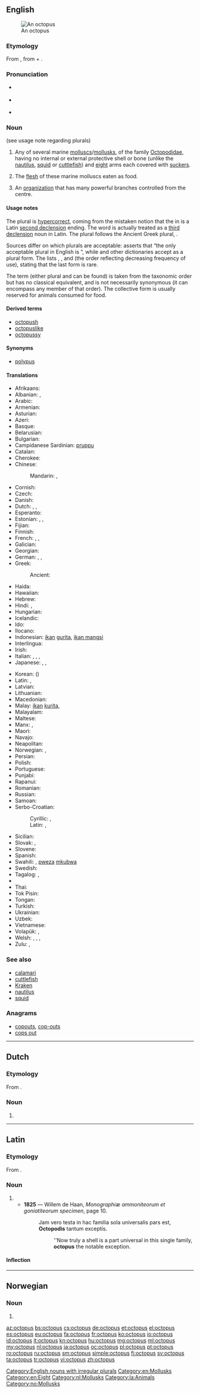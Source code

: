 {{also|Octopus}}
==English==
{{wikipedia}}
[[Image:Southern Blue-ringed Octopus Pengo.jpg|thumb|An octopus]]

===Etymology===
From {{etyl|grc}} {{term|ὀκτώπους|tr=oktōpous|lang=grc|sc=polytonic}}, from {{term|ὀκτώ||eight|tr=oktō|lang=grc|sc=polytonic}} + {{term|πούς||foot|tr=pous|lang=grc|sc=polytonic}}.

===Pronunciation===
* {{a|UK}} {{IPA|/ˈɒkt.ə.pʊs/}} {{X-SAMPA|/"Qkt.@.pUs/}}
* {{a|US}} {{IPA|/ˈɑːkt.ə.pʊs/}} {{X-SAMPA|/"A:kt.@.pUs/}}
* {{audio|en-us-octopus.ogg|Audio (US)}}

===Noun===
{{en-noun|''plural'' '''[[octopuses]]''', '''[[octopodes]]''' or '''[[octopi]]'''}} (see usage note regarding plurals)

# Any of several marine [[mollusc]]s/[[mollusk]]s, of the family [[Octopodidae]], having no internal or external protective shell or bone (unlike the [[nautilus]], [[squid]] or [[cuttlefish]]) and [[eight]] arms each covered with [[sucker]]s.
# {{uncountable}} The [[flesh]] of these marine molluscs eaten as food.
# An [[organization]] that has many powerful branches controlled from the centre.

====Usage notes====
The plural {{term|octopi}} is [[hypercorrect]], coming from the mistaken notion that the {{term||-us}} in {{term|octopus|octopūs|lang=la}} is a Latin [[Appendix:Latin second declension|second declension]] ending. The word is actually treated as a [[Appendix:Latin third declension|third declension]] noun in Latin. The plural {{term|octopodes}} follows the Ancient Greek plural, {{term|ὀκτώποδες|tr=oktōpodes|lang=grc|sc=polytonic}}.

Sources differ on which plurals are acceptable: ''{{w|Fowler's Modern English Usage}}'' asserts that “the only acceptable plural in English is {{term|octopuses|lang=en}}”, while {{w|Merriam-Webster}} and other dictionaries accept {{term||octopi}} as a plural form. The ''{{w|Oxford English Dictionary}}'' lists {{term||octopuses}}, {{term||octopi}}, and {{term||octopodes}} (the order reflecting decreasing frequency of use), stating that the last form is rare.

The term {{term|octopod}} (either plural {{term|octopods}} and {{term|octopodes}} can be found) is taken from the taxonomic order {{term|Octopoda}} but has no classical equivalent, and is not necessarily synonymous (it can encompass any member of that order). The collective form {{term||octopus}} is usually reserved for animals consumed for food.

====Derived terms====
* [[octopush]]
* [[octopuslike]]
* [[octopussy]]

====Synonyms====
* [[polypus]]

====Translations====
{{trans-top|mollusc}}
* Afrikaans: {{t-|af|seekat|xs=Afrikaans}}
* Albanian: {{t|sq|tetëkëmbësh|m}}, {{t|sq|oktapod|m}}
* Arabic: {{t-|ar|أخطبوط|m|tr='ukhTubuuT|sc=Arab}}
* Armenian: {{t-|hy|ութոտնուկ|tr=ut'otnuk}}
* Asturian: {{t|ast|pulpu|m}}
* Azeri: {{t+|az|osminoq|xs=Azeri}}
* Basque: {{t-|eu|olagarro}}
* Belarusian: {{t-|be|васьміног|m|tr=vas’minóh|sc=Cyrl}}
* Bulgarian: {{t+|bg|октопод|m|tr=oktopód}}
* Campidanese Sardinian: [[pruppu]] {{m}}
* Catalan: {{t|ca|pop|m}}
* Cherokee: {{t-|chr|ᎠᏓᏢᎢ|tr=adatlvi|sc=Cher}}
* Chinese:
*: Mandarin: {{t|zh|章魚|sc=Hani}}, {{t|zh|章鱼|tr=zhāngyú|sc=Hani}}
* Cornish: {{t|kw|kollell-lesa|f}}
* Czech: {{t+|cs|chobotnice|f}}
* Danish: {{t-|da|blæksprutte|c}}
* Dutch: {{t+|nl|octopus|m}}, {{t+|nl|inktvis|m}}, {{t+|nl|kraak|m}}
* Esperanto: {{t-|eo|polpo|xs=Esperanto}}
* Estonian: {{t-|et|seepia}}, {{t-|et|tindikala}}, {{t|et|kaheksajalg}}
* Fijian: {{t-|fj|kuita}}
* Finnish: {{t+|fi|tursas}}
* French: {{t+|fr|octopode}}, {{t+|fr|pieuvre|f}}, {{t+|fr|poulpe|m}}
* Galician: {{t|gl|polbo|m}}
* Georgian: {{t-|ka|რვაფეხა|tr=rvapekha|sc=Geor}}
* German: {{t-|de|Oktopus|m}}, {{t+|de|Tintenfisch|m}}, {{t+|de|Krake|f}}
* Greek: {{t+|el|χταπόδι|n|tr=chtapódi}}
*: Ancient: {{tø|grc|ὀκτώπους|m|Sc=polytonic|tr=oktōpous|xs=Ancient Greek}} {{tø|grc|ὀκτάπους|m|Sc=polytonic|tr=oktapous|xs=Ancient Greek}}
* Haida: {{tø|hai|núugyaa}}
* Hawaiian: {{t|haw|heʻe}}
* Hebrew: {{t-|he|תמנון|tr=tamnun|sc=Hebr}}
* Hindi: {{t-|hi|ऑक्टोपस|tr=okṭopas|sc=Deva}}, {{t-|hi|अष्टबाहु|tr=aṣṭabāhu|sc=Deva}}
* Hungarian: {{t+|hu|polip}}
* Icelandic: {{t+|is|kolkrabbi|m}}
* Ido: {{t+|io|polpo}}
* Ilocano: {{t|ilo|kurita}}
* Indonesian: [[ikan]] [[gurita]], [[ikan mangsi]]
* Interlingua: {{t-|ia|octopode}}
* Irish: {{t|ga|ochtapas}}
* Italian: {{t+|it|piovra|f}}, {{t+|it|polipo|m}}, {{t+|it|polpo|m}}, {{t-|it|ottopode}}
* Japanese: {{t+|ja|蛸|sc=Jpan}}, {{t+|ja|章魚|tr=[[たこ]], tako|sc=Jpan}}, {{t-|ja|タコ|tr=tako|sc=Jpan}}
{{trans-mid}}
* Korean: {{t+|ko|문어|tr=muneo|sc=Kore}} ({{t+|ko|文魚|sc=Kore}})
* Latin: {{t-|la|polypus|alt=polypūs|m}}, {{t-|la|octopus|alt=octopūs|m}}
* Latvian: {{t|lv|astoņkājis}}
* Lithuanian: {{t|lt|aštuonkojis}}
* Macedonian: {{t-|mk|октопод|m|tr=oktopód|sc=Cyrl}}
* Malay: [[ikan]] [[kurita]], {{t|ms|doyak}}
* Malayalam: {{t|ml|നീരാളി|tr=nīrāli}}
* Maltese: {{t-|mt|qarnita|f|xs=Maltese}}
* Manx: {{t|gv|oghtapus|m}}, {{t|gv|hoght-choshagh|m}}
* Maori: {{t-|mi|wheke|xs=Maori}}
* Navajo: {{tø|nv|łóóʼ bigaan tseebíí}}
* Neapolitan: {{t|nap|purpo|m}}
* Norwegian: {{t-|no|blekksprut|m}}, {{t+|no|akkar|m}}
* Persian: {{t-|fa|هشت‌پا|tr=haštpâ|sc=fa-Arab}}
* Polish: {{t+|pl|ośmiornica|f}}
* Portuguese: {{t+|pt|polvo|m}}
* Punjabi: {{t|pa|ਤੰਦੂਆ|tr=tãdūā}}
* Rapanui: {{tø|rap|hehe|xs=Rapa Nui}}
* Romanian: {{t+|ro|caracatiță|f}}
* Russian: {{t+|ru|осьминог|m|tr=os’minóg|sc=Cyrl}}
* Samoan: {{t-|sm|fe'e}}
* Serbo-Croatian:
*: Cyrillic: {{t-|sh|хоботница|f|sc=Cyrl}}, {{t-|sh|осмоног|m|sc=Cyrl}}
*: Latin: {{t-|sh|hobotnica|f}}, {{t-|sh|osmonog|m}}
* Sicilian: {{t|scn|pruppu|m}}
* Slovak: {{t-|sk|chobotnica|f}}, {{t-|sk|polyp|m}}
* Slovene: {{t+|sl|hobotnica|f}}
* Spanish: {{t+|es|pulpo|m}}
* Swahili: {{t|sw|pweza}}, [[pweza]] [[mkubwa]]
* Swedish: {{t+|sv|bläckfisk}}
* Tagalog: {{t-|tl|pugita}}, {{t-|tl|oktopus}}
* {{trreq|ty}}
* Thai: {{t-|th|หมึกยักษ์|sc=Thai}}
* Tok Pisin: {{t|tpi|urita}}
* Tongan: {{t|to|feke}}
* Turkish: {{t+|tr|ahtapot}}
* Ukrainian: {{t-|uk|восьминіг|m|tr=vos'myníh|sc=Cyrl}}
* Uzbek: {{t|uz|sakkizoyoq}}
* Vietnamese: {{t+|vi|bạch tuộc|xs=Vietnamese}}
* Volapük: {{t-|vo|loktop}}, {{t+|vo|polüp}}
* Welsh: {{t|cy|octopws}}, {{t|cy|cymdeithas}}, {{t|cy|nieidiol}}, {{t|cy|wythgoes}}
* Zulu: {{t|zu|imbambela}}, {{t|zu|ingwane}}
{{trans-bottom}}

===See also===
* [[calamari]]
* [[cuttlefish]]
* [[Kraken]]
* [[nautilus]]
* [[squid]]

===Anagrams===
* [[copouts#English|copouts]], [[cop-outs#English|cop-outs]]
* [[cops out#English|cops out]]

[[Category:English nouns with irregular plurals]]
[[Category:en:Mollusks]]
[[Category:en:Eight]]

----

==Dutch==

===Etymology===
From {{etyl|la|nl}}.

===Noun===
{{nl-noun|m|octopussen|octopusje}}

# {{l|en|octopus}}

[[Category:nl:Mollusks]]

----

==Latin==

===Etymology===
From {{etyl|grc|la}} {{term|ὀκτώποδες||tr=oktōpodes|eight feet|lang=grc|sc=polytonic}}.

===Noun===
{{la-noun|octopūs|octopodis|octopodis|m|third}}

# {{l|en|octopus}}
#* '''1825''' — Willem de Haan, ''Monographiæ ammoniteorum et goniatiteorum specimen'', page 10.
#*: Jam vero testa in hac familia sola universalis pars est, '''Octopodis''' tantum exceptis.
#*:: ''Now truly a shell is a part universal in this single family, '''octopus''' the notable exception.

====Inflection====
{{la-decl-3rd|octopus|octopūs|octopod}}

[[Category:la:Animals]]

----

==Norwegian==

===Noun===
{{head|no|noun}}

# {{l|en|octopus}}

[[Category:no:Mollusks]]

[[az:octopus]]
[[bs:octopus]]
[[cs:octopus]]
[[de:octopus]]
[[et:octopus]]
[[el:octopus]]
[[es:octopus]]
[[eu:octopus]]
[[fa:octopus]]
[[fr:octopus]]
[[ko:octopus]]
[[io:octopus]]
[[id:octopus]]
[[it:octopus]]
[[kn:octopus]]
[[hu:octopus]]
[[mg:octopus]]
[[ml:octopus]]
[[my:octopus]]
[[nl:octopus]]
[[ja:octopus]]
[[oc:octopus]]
[[pl:octopus]]
[[pt:octopus]]
[[ro:octopus]]
[[ru:octopus]]
[[sm:octopus]]
[[simple:octopus]]
[[fi:octopus]]
[[sv:octopus]]
[[ta:octopus]]
[[tr:octopus]]
[[vi:octopus]]
[[zh:octopus]]